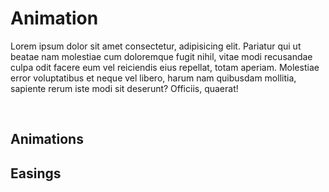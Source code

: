 
<Meta title="Design Tokens/Animation" />

# Animation

Lorem ipsum dolor sit amet consectetur, adipisicing elit. Pariatur qui ut
beatae nam molestiae cum doloremque fugit nihil, vitae modi recusandae culpa
odit facere eum vel reiciendis eius repellat, totam aperiam. Molestiae error
voluptatibus et neque vel libero, harum nam quibusdam mollitia, sapiente rerum
iste modi sit deserunt? Officiis, quaerat!

<br />

## Animations

<DesignTokenDocBlock categoryName="Animations" />

## Easings

<DesignTokenDocBlock categoryName="Easings" />
